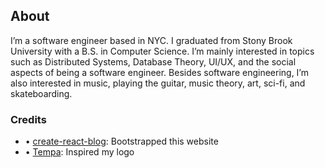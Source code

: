 
<article className={styles.container}>

<div className={styles.Document}>

# About

I’m a software engineer based in NYC. I graduated from Stony Brook University with a B.S. in Computer Science. I’m mainly interested in topics such as Distributed Systems, Database Theory, UI/UX, and the social aspects of being a software engineer. Besides software engineering, I’m also interested in music, playing the guitar, music theory, art, sci-fi, and skateboarding.

### Credits

- • [create-react-blog](https://github.com/jamesknelson/create-react-blog): Bootstrapped this website
- • [Tempa](http://www.tempa.co.uk/): Inspired my logo

</div>

</article>